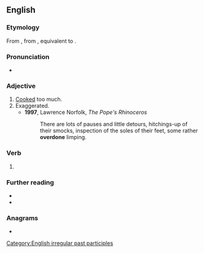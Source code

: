 ==English==

===Etymology===
From {{inh|en|enm|overdon}}, from {{inh|en|ang|oferdōn}}, equivalent to {{prefix|en|over|done}}.

===Pronunciation===
* {{IPA|/ovəɹˈdʌn/|lang=en}}

===Adjective===
{{en-adj}}

# [[cook|Cooked]] too much.
# Exaggerated.
#* '''1997''', Lawrence Norfolk, ''The Pope's Rhinoceros''
#*: There are lots of pauses and little detours, hitchings-up of their smocks, inspection of the soles of their feet, some rather '''overdone''' limping.

===Verb===
{{head|en|past participle}}

# {{inflection of|overdo||past|part|lang=en}}

===Further reading===
* {{R:Webster 1828}}
* {{R:OneLook}}

===Anagrams===
* {{anagrams|en|done over}}

[[Category:English irregular past participles]]